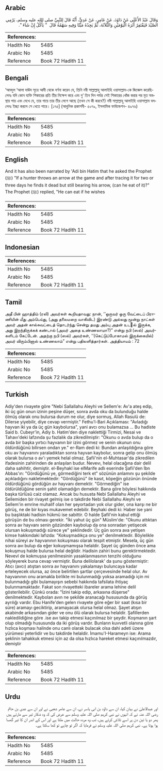 ## Arabic


<div dir="rtl" lang="ar" style={{fontSize:'larger',backgroundColor:'#f8f9fa',padding:20}}>
وَقَالَ عَبْدُ الأَعْلَى عَنْ دَاوُدَ، عَنْ عَامِرٍ، عَنْ عَدِيٍّ، أَنَّهُ قَالَ لِلنَّبِيِّ صلى الله عليه وسلم، يَرْمِي الصَّيْدَ فَيَقْتَفِرُ أَثَرَهُ الْيَوْمَيْنِ وَالثَّلاَثَةَ، ثُمَّ يَجِدُهُ مَيِّتًا وَفِيهِ سَهْمُهُ قَالَ ‏ "‏ يَأْكُلُ إِنْ شَاءَ ‏"‏‏.‏
</div>
<div style={{backgroundColor:'#f8f9fa',padding:20, marginBottom: 10}}><table> <thead> <tr> <th>References:</th> <th></th> </tr> </thead> <tbody><tr><td>Hadith No</td><td>5485</td></tr><tr><td>Arabic No</td><td>5485</td></tr><tr><td>Reference</td><td>Book 72 Hadith 11</td></tr></tbody></table></div>

## Bengali


<div dir="ltr" lang="bn" style={{fontSize:'larger',backgroundColor:'#f8f9fa',padding:20}}>
‘আবদুল ‘আলা দাঊদ সূত্রে আদী থেকে বর্ণনা করেন যে, তিনি নবী সাল্লাল্লাহু আলাইহি ওয়াসাল্লাম-কে জিজ্ঞেস করেছিলেনঃ যদি কোন ব্যক্তি শিকারের প্রতি তীর নিক্ষেপ করে এবং দু’ তিন দিন পর্যন্ত সেই শিকারের খোঁজ করার পর মৃত অবস্থায় পায় এবং দেখে যে, তার গায়ে তার তীর লেগে আছে (তখন সে কী করবে?) নবী সাল্লাল্লাহু আলাইহি ওয়াসাল্লাম বললেনঃ ইচ্ছা করলে সে খেতে পারে। [১৭৫] (আধুনিক প্রকাশনী- ৫০৭৯, ইসলামিক ফাউন্ডেশন- ৪৯৭৬)
</div>
<div style={{backgroundColor:'#f8f9fa',padding:20, marginBottom: 10}}><table> <thead> <tr> <th>References:</th> <th></th> </tr> </thead> <tbody><tr><td>Hadith No</td><td>5485</td></tr><tr><td>Arabic No</td><td>5485</td></tr><tr><td>Reference</td><td>Book 72 Hadith 11</td></tr></tbody></table></div>

## English


<div dir="ltr" lang="en" style={{fontSize:'larger',backgroundColor:'#f8f9fa',padding:20}}>
And it has also been narrated by 'Adi bin Hatim that he asked the Prophet (ﷺ) "If a hunter throws an arrow at the game and after tracing it for two or three days he finds it dead but still bearing his arrow, (can he eat of it)?" The Prophet (ﷺ) replied, "He can eat if he wishes
</div>
<div style={{backgroundColor:'#f8f9fa',padding:20, marginBottom: 10}}><table> <thead> <tr> <th>References:</th> <th></th> </tr> </thead> <tbody><tr><td>Hadith No</td><td>5485</td></tr><tr><td>Arabic No</td><td>5485</td></tr><tr><td>Reference</td><td>Book 72 Hadith 11</td></tr></tbody></table></div>

## Indonesian


<div dir="ltr" lang="id" style={{fontSize:'larger',backgroundColor:'#f8f9fa',padding:20}}>

</div>
<div style={{backgroundColor:'#f8f9fa',padding:20, marginBottom: 10}}><table> <thead> <tr> <th>References:</th> <th></th> </tr> </thead> <tbody><tr><td>Hadith No</td><td>5485</td></tr><tr><td>Arabic No</td><td>5485</td></tr><tr><td>Reference</td><td>Book 72 Hadith 11</td></tr></tbody></table></div>

## Tamil


<div dir="ltr" lang="ta" style={{fontSize:'larger',backgroundColor:'#f8f9fa',padding:20}}>
அதீ பின் ஹாத்திம் (ரலி) அவர்கள் கூறியதாவது: நான், ‘‘ஒருவர் ஒரு வேட்டைப் பிராணியின் மீது அம்பெய்து, (அது தலைமறை வாகிவிட) இரண்டு அல்லது மூன்று நாட்கள் அவர் அதன் கால்சுவட்டைத் தொடர்ந்து சென்று தமது அம்பு அதன் உடல் இருக்க, அது இறந்திருக்கக் கண்டால் (அவர் அதை உண்ணலாமா?)” என்று நபி (ஸல்) அவர்களிடம் கேட்டேன். அதற்கு நபி (ஸல்) அவர்கள், ‘‘(கெட்டுப்போகாமல் இருக்கையில்) அவர் விரும்பினால் உண்ணலாம்” என்று பதிலளித்தார்கள். அத்தியாயம் : 72
</div>
<div style={{backgroundColor:'#f8f9fa',padding:20, marginBottom: 10}}><table> <thead> <tr> <th>References:</th> <th></th> </tr> </thead> <tbody><tr><td>Hadith No</td><td>5485</td></tr><tr><td>Arabic No</td><td>5485</td></tr><tr><td>Reference</td><td>Book 72 Hadith 11</td></tr></tbody></table></div>

## Turkish


<div dir="ltr" lang="tr" style={{fontSize:'larger',backgroundColor:'#f8f9fa',padding:20}}>
Adiy'den rivayete göre "Nebi Sallallahu Aleyhi ve Sellem'e: Av'a ateş edip, iki üç gün onun izinin peşine düşer, sonra avda oku da bulunduğu halde ölmüş olarak onu bulursa durum ne olur, diye sormuş, Allah Rasulü de: Dilerse yiyebilir, diye cevap vermiştir." Fethu'l-Bari Açıklaması: "Avladığı hayvan iki ya da üç gün kaybolursa", yani avcı onu bulamazsa ... Bu hadiste Said b. Cubeyr'in, Adiy b. Hatim'den diye naklettiği Tirmizi, Nesai ve Tahavı'deki lafzında şu fazlalık da zikredilmiştir: "Okunu o avda bulup da o avda bir başka yırtıcı hayvanın bir izini görmez ve senin okunun onu öldürdüğünü bilirsen ondan ye." er-Ram dedi ki: Bundan anlaşıldığına göre oku av hayvanını yaraladıktan sonra hayvan kaybolur, sonra gelip onu ölmüş olarak bulursa o av'ı yemek helal olmaz. Şafii'nin el-Muhtasar'da zikredilen ifadesinin zahirinden de anlaşılan budur. Nevevı, helal olacağına dair delil daha sahihtir, demiştir. el-Beyhakl ise elMarife adlı eserinde Şafii'den İbn Abbas'ın: "Gördüğünü ye, görmediğini terk et" sözünün anlamını şu şekilde açıkladığını nakletmektedir: "Gördüğünü" ile kasıt, köpeğin gözünün önünde öldürdüğünü gördüğün av hayvanı demektir. "Görmediğin" ise öldürüldüğüne senin şahit olamadığın demektir. Bana göre böylesi hakkında başka türlüsü caiz olamaz. Ancak bu hususta Nebi Sallallahu Aleyhi ve Sellemiden bir rivayet gelmiş ise o takdirde Nebi Sallallahu Aleyhi ve Sellem'in emrine muhalif olan her şeyortadan yok olur gider, ona karşı ne bir görüş, ne de bir kıyas mukavemet edebilir. Beyhaki dedi ki: Haber ise yani bu başlıktaki hadisin hükmü ise sabittir. O halde Şafil'nin kabul ettiği görüşün de bu olması gerekir. "İki yahut üç gün" Müslim'de: "Okunu attıktan sonra av hayvanı senin gözünden kaybolup da ona sonradan yetişecek olursan kokuşmadığı sürece ye" şeklindedir. Üç gün sonra ava yetişen kimse hakkındaki lafızda: "Kokuşmadıkça onu ye" denilmektedir. Böylelikle nihai süreyi av hayvanının kokuşması olarak tespit etmiştir. Mesela, üç gün sonra avı bulup da eğer kokuşmamışsa helaldir. Şayet üç günden önce ama kokuşmuş halde bulursa helal değildir. Hadisin zahiri bunu gerektirmektedir. Nevevl de kokmuşsa yenilmesinin yasaklanmasının tenzihi olduğunu söyleyerek buna cevap vermiştir. Buna delilolarak' da şunu göstermiştir: Atıcı (avcı) atıştan sonra av hayvanını yakalamayı buluncaya kadar erteleyecek olursa, az önce belirtilen şartlar çerçevesinde helal olur. Av hayvanının onu aramakla birlikte mi bulunmadığı yoksa aramadığı için mi bulunmadığı gibi bulamayışın sebebi hakkında tafsilata ihtiyaç bulunmamaktadır. Fakat son rivayetteki ibareler arama lehine delil gösterilebilir. Çünkü orada: "İzini takip edip, arkasına düşerse" denilmektedir. Kaybolan avın ne şekilde aranacağı hususunda da görüş ayrılığı vardır. Ebu Hanife'den gelen rivayete göre eğer bir saat (kısa bir süre) aramayı geciktirip, aramayacak olursa helal olmaz. Şayet atışın akabinde arkasından gider ve onu ölü olarak bulursa helaldir. Şafillerden nakledildiğine göre .ise avı takip etmesi kaçınılmaz bir şeydir. Koşmanın şart olup olmadığı hususunda da iki görüş vardır. Bunların kuvvetli olanına göre hızlıca koşması halinde onu canlı olarak bulacak olsa dahi adeti üzere yürümesi yeterlidir ve bu takdirde helaldir. İmamu'I-Harameyn ise: Arama şeklinin tahakkuk etmesi için az da olsa hızlıca hareket etmesi kaçınılmazdır, demiştir
</div>
<div style={{backgroundColor:'#f8f9fa',padding:20, marginBottom: 10}}><table> <thead> <tr> <th>References:</th> <th></th> </tr> </thead> <tbody><tr><td>Hadith No</td><td>5485</td></tr><tr><td>Arabic No</td><td>5485</td></tr><tr><td>Reference</td><td>Book 72 Hadith 11</td></tr></tbody></table></div>

## Urdu


<div dir="rtl" lang="ur" style={{fontSize:'larger',backgroundColor:'#f8f9fa',padding:20}}>
اور عبدالاعلیٰ نے بیان کیا، ان سے داؤد بن ابی یاسر نے، ان سے عامر شعبی نے اور ان سے عدی بن حاتم رضی اللہ عنہ نے کہ انہوں نے نبی کریم صلی اللہ علیہ وسلم سے عرض کی کہ وہ شکار تیر سے مارتے ہیں پھر دو یا تین دن پر اسے تلاش کرتے ہیں، تب وہ مردہ حالت میں ملتا ہے اور اس کے اندر ان کا تیر گھسا ہوا ہوتا ہے۔ نبی کریم صلی اللہ علیہ وسلم نے فرمایا کہ اگر تو چاہے تو کھا سکتا ہے۔
</div>
<div style={{backgroundColor:'#f8f9fa',padding:20, marginBottom: 10}}><table> <thead> <tr> <th>References:</th> <th></th> </tr> </thead> <tbody><tr><td>Hadith No</td><td>5485</td></tr><tr><td>Arabic No</td><td>5485</td></tr><tr><td>Reference</td><td>Book 72 Hadith 11</td></tr></tbody></table></div>
